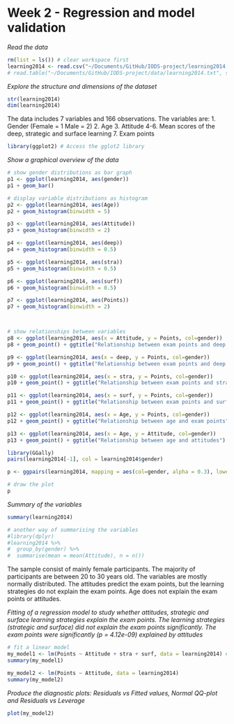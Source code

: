 # Week 2 - Regression and model validation

*Read the data*
```r
rm(list = ls()) # clear workspace first
learning2014 <- read.csv("~/Documents/GitHub/IODS-project/learning2014.csv") # my own data wrangling
# read.table("~/Documents/GitHub/IODS-project/data/learning2014.txt", sep = ",") # Kimmo's data
```

*Explore the structure and dimensions of the dataset*
```r
str(learning2014)
dim(learning2014)
```

The data includes 7 variables and 166 observations. 
The variables are: 
1. Gender (Female = 1  Male = 2)
2. Age
3. Attitude
4-6. Mean scores of the deep, strategic and surface learning 
7. Exam points


```r
library(ggplot2) # Access the gglot2 library
```

*Show a graphical overview of the data*
```r
# show gender distributions as bar graph
p1 <- ggplot(learning2014, aes(gender))
p1 + geom_bar()

# display variable distributions as histogram
p2 <- ggplot(learning2014, aes(Age))
p2 + geom_histogram(binwidth = 5)

p3 <- ggplot(learning2014, aes(Attitude))
p3 + geom_histogram(binwidth = 2)

p4 <- ggplot(learning2014, aes(deep))
p4 + geom_histogram(binwidth = 0.5)

p5 <- ggplot(learning2014, aes(stra))
p5 + geom_histogram(binwidth = 0.5)

p6 <- ggplot(learning2014, aes(surf))
p6 + geom_histogram(binwidth = 0.5)

p7 <- ggplot(learning2014, aes(Points))
p7 + geom_histogram(binwidth = 2)



# show relationships between variables 
p8 <- ggplot(learning2014, aes(x = Attitude, y = Points, col=gender))
p8 + geom_point() + ggtitle("Relationship between exam points and deep learning") + geom_smooth(method = "lm")

p9 <- ggplot(learning2014, aes(x = deep, y = Points, col=gender))
p9 + geom_point() + ggtitle("Relationship between exam points and deep learning") + geom_smooth(method = "lm")

p10 <- ggplot(learning2014, aes(x = stra, y = Points, col=gender))
p10 + geom_point() + ggtitle("Relationship between exam points and strategic learning") + geom_smooth(method = "lm")

p11 <- ggplot(learning2014, aes(x = surf, y = Points, col=gender))
p11 + geom_point() + ggtitle("Relationship between exam points and surface learning") + geom_smooth(method = "lm")

p12 <- ggplot(learning2014, aes(x = Age, y = Points, col=gender))
p12 + geom_point() + ggtitle("Relationship between age and exam points") + geom_smooth(method = "lm")

p13 <- ggplot(learning2014, aes(x = Age, y = Attitude, col=gender))
p13 + geom_point() + ggtitle("Relationship between age and attitudes") + geom_smooth(method = "lm")


```
```r
library(GGally)
pairs(learning2014[-1], col = learning2014$gender)

p <- ggpairs(learning2014, mapping = aes(col=gender, alpha = 0.3), lower = list(combo = wrap("facethist", bins = 20)))

# draw the plot
p
```

*Summary of the variables*
```r
summary(learning2014)

# another way of summarising the variables
#library(dplyr)
#learning2014 %>%
#  group_by(gender) %>%
#  summarise(mean = mean(Attitude), n = n())
```

The sample consist of mainly female participants.
The majority of participants are between 20 to 30 years old.
The variables are mostly normally distributed.
The attitudes predict the exam points, but the learning strategies do not explain the exam points.
Age does not explain the exam points or attitudes.


*Fitting of a regression model to study whether attitudes, strategic and surface learning strategies explain the exam points. The learning strategies (strategic and surface) did not explain the exam points significantly. The exam points were significantly (p = 4.12e-09) explained by attitudes*
```r
# fit a linear model
my_model1 <- lm(Points ~ Attitude + stra + surf, data = learning2014) # how to use three explanatory vars
summary(my_model1)

my_model2 <- lm(Points ~ Attitude, data = learning2014) 
summary(my_model2)

```
*Produce the diagnostic plots: Residuals vs Fitted values, Normal QQ-plot and Residuals vs Leverage*
```r
plot(my_model2)
```

